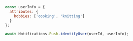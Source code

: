 ```js
const userInfo = {
  attributes: {
    hobbies: ['cooking', 'knitting']
  }
};

await Notifications.Push.identifyUser(userId, userInfo);
```
